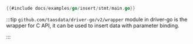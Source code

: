 ```go
{{#include docs/examples/go/insert/stmt/main.go}}
```

:::tip
`github.com/taosdata/driver-go/v2/wrapper` module in driver-go is the wrapper for C API, it can be used to insert data with parameter binding.

:::
